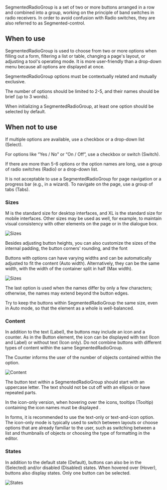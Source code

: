 SegmentedRadioGroup is a set of two or more buttons arranged in a row and combined into a group, working on the principle of band switches in radio receivers. In order to avoid confusion with Radio switches, they are also referred to as Segmented-control.

## When to use

SegmentedRadioGroup is used to choose from two or more options when filling out a form, filtering a list or table, changing a page's layout, or adjusting a tool's operating mode. It is more user-friendly than a drop-down menu because all options are displayed at once.

SegmentedRadioGroup options must be contextually related and mutually exclusive.

The number of options should be limited to 2-5, and their names should be brief (up to 3 words).

When initializing a SegmentedRadioGroup, at least one option should be selected by default.

## When not to use

If multiple options are available, use a checkbox or a drop-down list (Select).

For options like “Yes / No” or “On / Off”, use a checkbox or switch (Switch).

If there are more than 5-6 options or the option names are long, use a group of radio switches (Radio) or a drop-down list.

It is not acceptable to use a SegmentedRadioGroup for page navigation or a progress bar (e.g., in a wizard). To navigate on the page, use a group of tabs (Tabs).

### Sizes

M is the standard size for desktop interfaces, and XL is the standard size for mobile interfaces. Other sizes may be used as well, for example, to maintain visual consistency with other elements on the page or in the dialogue box.

![Sizes](/static/images/design/SegmentedRadioGroup/Sizes1.png)

Besides adjusting button heights, you can also customize the sizes of the internal padding, the button corners' rounding, and the font

Buttons with options can have varying widths and can be automatically adjusted to fit the content (Auto width). Alternatively, they can be the same width, with the width of the container split in half (Max width).

![Sizes](/static/images/design/SegmentedRadioGroup/Sizes2.png)

The last option is used when the names differ by only a few characters; otherwise, the names may extend beyond the button edges.

Try to keep the buttons within SegmentedRadioGroup the same size, even in Auto mode, so that the element as a whole is well-balanced.

### Content

In addition to the text (Label), the buttons may include an icon and a counter. As in the Button element, the icon can be displayed with text (Icon and Label) or without text (Icon only). Do not combine buttons with different types of content within the same SegmentedRadioGroup.

The Counter informs the user of the number of objects contained within the option.

![Content](/static/images/design/SegmentedRadioGroup/Content.png)

The button text within a SegmentedRadioGroup should start with an uppercase letter. The text should not be cut off with an ellipsis or have repeated parts.

In the icon-only version, when hovering over the icons, tooltips (Tooltip) containing the icon names must be displayed .

In forms, it is recommended to use the text-only or text-and-icon option. The icon-only mode is typically used to switch between layouts or choose options that are already familiar to the user, such as switching between a list and thumbnails of objects or choosing the type of formatting in the editor.

### States

In addition to the default state (Default), buttons can also be in the (Selected) and/or disabled (Disabled) states. When hovered over (Hover), buttons also display states. Only one button can be selected.

![States](/static/images/design/SegmentedRadioGroup/States.png)